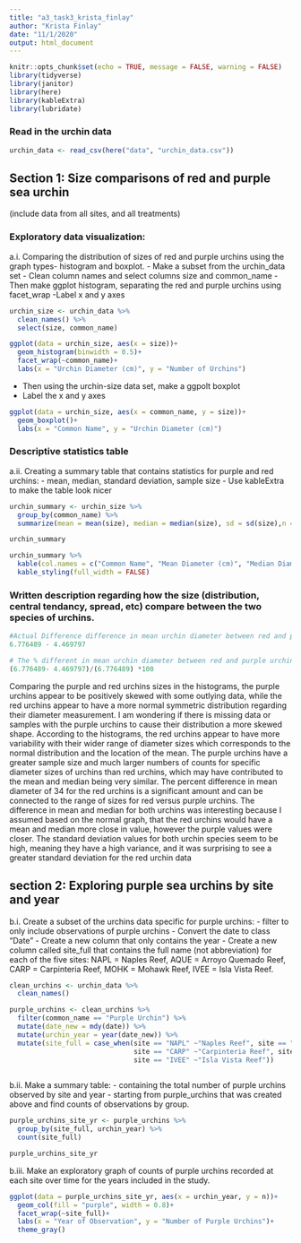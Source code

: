 ```yaml
---
title: "a3_task3_krista_finlay"
author: "Krista Finlay"
date: "11/1/2020"
output: html_document
---
```


```r
knitr::opts_chunk$set(echo = TRUE, message = FALSE, warning = FALSE)
library(tidyverse)
library(janitor)
library(here)
library(kableExtra)
library(lubridate)
```

### Read in the urchin data

```r
urchin_data <- read_csv(here("data", "urchin_data.csv"))
```

## Section 1: Size comparisons of red and purple sea urchin
(include data from all sites, and all treatments)

### Exploratory data visualization: 
a.i. Comparing the distribution of sizes of red and purple urchins using the graph types- histogram and boxplot.
- Make a subset from the urchin_data set
- Clean column names and select columns size and common_name
-Then make ggplot histogram, separating the red and purple urchins using facet_wrap
-Label x and y axes



```r
urchin_size <- urchin_data %>% 
  clean_names() %>% 
  select(size, common_name)

ggplot(data = urchin_size, aes(x = size))+
  geom_histogram(binwidth = 0.5)+
  facet_wrap(~common_name)+
  labs(x = "Urchin Diameter (cm)", y = "Number of Urchins")

```
 
- Then using the urchin-size data set, make a ggpolt boxplot
- Label the x and y axes

```r
ggplot(data = urchin_size, aes(x = common_name, y = size))+
  geom_boxplot()+
  labs(x = "Common Name", y = "Urchin Diameter (cm)")

```

### Descriptive statistics table
a.ii. Creating a summary table that contains statistics for purple and red urchins:
- mean, median, standard deviation, sample size
- Use kableExtra to make the table look nicer


```r
urchin_summary <- urchin_size %>% 
  group_by(common_name) %>% 
  summarize(mean = mean(size), median = median(size), sd = sd(size),n = n())

urchin_summary

urchin_summary %>% 
  kable(col.names = c("Common Name", "Mean Diameter (cm)", "Median Diameter (cm)", "Standard Deviation", "Sample Size (n)")) %>% 
  kable_styling(full_width = FALSE)
```

### Written description regarding how the size (distribution, central tendancy, spread, etc) compare between the two species of urchins.

```r
#Actual Difference difference in mean urchin diameter between red and purple urchin species
6.776489 - 4.469797

# The % different in mean urchin diameter between red and purple urchin species
(6.776489- 4.469797)/(6.776489) *100
```
Comparing the purple and red urchins sizes in the histograms, the purple urchins appear to be positively skewed with some outlying data, while the red urchins appear to have a more normal symmetric distribution regarding their diameter measurement. I am wondering if there is missing data or samples with the purple urchins to cause their distribution a more skewed shape. According to the histograms, the red urchins appear to have more variability with their wider range of diameter sizes which corresponds to the normal distribution and the location of the mean. The purple urchins have a greater sample size and much larger numbers of counts for specific diameter sizes of urchins than red urchins, which may have contributed to the mean and median being very similar. The percent difference in mean diameter of 34 for the red urchins is a significant amount and can be connected to the range of sizes for red versus purple urchins. The difference in mean and median for both urchins was interesting because I assumed based on the normal graph, that the red urchins would have a mean and median more close in value, however the purple values were closer. The standard deviation values for both urchin species seem to be high, meaning they have a high variance, and it was surprising to see a greater standard deviation for the red urchin data



## section 2: Exploring purple sea urchins by site and year

b.i. Create a subset of the urchins data specific for purple urchins:
- filter to only include observations of purple urchins
- Convert the date to class "Date"
- Create a new column that only contains the year
- Create a new column called site_full that contains the full name (not abbreviation) for each of the five sites: 
NAPL = Naples Reef, AQUE = Arroyo Quemado Reef, CARP = Carpinteria Reef, MOHK = Mohawk Reef, IVEE = Isla Vista Reef.

```r
clean_urchins <- urchin_data %>% 
  clean_names()

purple_urchins <- clean_urchins %>% 
  filter(common_name == "Purple Urchin") %>% 
  mutate(date_new = mdy(date)) %>% 
  mutate(urchin_year = year(date_new)) %>% 
  mutate(site_full = case_when(site == "NAPL" ~"Naples Reef", site == "AQUE" ~"Arroyo Quemado Reef",
                               site == "CARP" ~"Carpinteria Reef", site == "MOHK" ~"Mohawk Reef",
                               site == "IVEE" ~"Isla Vista Reef"))
 
```


b.ii. Make a summary table:
- containing the total number of purple urchins observed by site and year
- starting from purple_urchins that was created above and find counts of observations by group. 


```r
purple_urchins_site_yr <- purple_urchins %>% 
  group_by(site_full, urchin_year) %>% 
  count(site_full)

purple_urchins_site_yr
```

b.iii. Make an exploratory graph of counts of purple urchins recorded at each site over time for the years included in the study.

```r
ggplot(data = purple_urchins_site_yr, aes(x = urchin_year, y = n))+
  geom_col(fill = "purple", width = 0.8)+
  facet_wrap(~site_full)+
  labs(x = "Year of Observation", y = "Number of Purple Urchins")+
  theme_gray()
```

